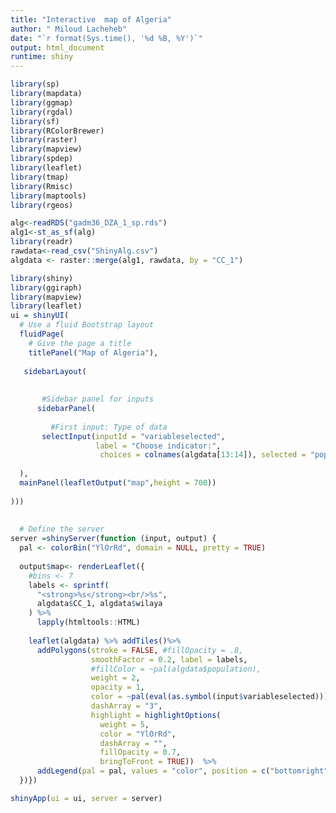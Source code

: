 ```yaml
---
title: "Interactive  map of Algeria"
author: " Miloud Lacheheb"
date: "`r format(Sys.time(), '%d %B, %Y')`"
output: html_document
runtime: shiny
---
```


```r
library(sp)
library(mapdata)
library(ggmap)
library(rgdal)
library(sf)
library(RColorBrewer)
library(raster)
library(mapview)
library(spdep)
library(leaflet)
library(tmap)
library(Rmisc)
library(maptools)
library(rgeos)
```


```r
alg<-readRDS("gadm36_DZA_1_sp.rds")
alg1<-st_as_sf(alg)
library(readr)
rawdata<-read_csv("ShinyAlg.csv")
algdata <- raster::merge(alg1, rawdata, by = "CC_1")

```



```r
library(shiny)
library(ggiraph)
library(mapview)
library(leaflet)
ui = shinyUI(
  # Use a fluid Bootstrap layout
  fluidPage(
    # Give the page a title
    titlePanel("Map of Algeria"),
   
   sidebarLayout(
      
      
       #Sidebar panel for inputs 
      sidebarPanel(
        
         #First input: Type of data
       selectInput(inputId = "variableselected",
                   label = "Choose indicator:",
                    choices = colnames(algdata[13:14]), selected = "population")
    
  ),
  mainPanel(leafletOutput("map",height = 700))
  
)))
    
  
  # Define the server
server =shinyServer(function (input, output) {
  pal <- colorBin("YlOrRd", domain = NULL, pretty = TRUE)
  
  output$map<- renderLeaflet({
    #bins <- 7
    labels <- sprintf(
      "<strong>%s</strong><br/>%s",
      algdata$CC_1, algdata$wilaya
    ) %>% 
      lapply(htmltools::HTML)
    
    leaflet(algdata) %>% addTiles()%>%
      addPolygons(stroke = FALSE, #fillOpacity = .8,
                  smoothFactor = 0.2, label = labels,
                  #fillColor = ~pal(algdata$population),
                  weight = 2,
                  opacity = 1,
                  color = ~pal(eval(as.symbol(input$variableselected))),
                  dashArray = "3",
                  highlight = highlightOptions(
                    weight = 5,
                    color = "YlOrRd",
                    dashArray = "",
                    fillOpacity = 0.7,
                    bringToFront = TRUE))  %>% 
      addLegend(pal = pal, values = "color", position = c("bottomright"), opacity = 0.7, title = input$variableselected)
  })})

```


```r
shinyApp(ui = ui, server = server)
```
